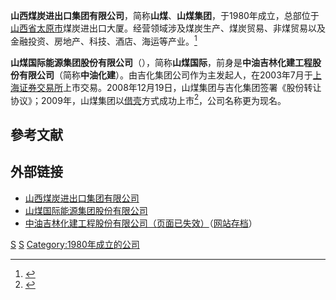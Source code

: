 {{coord|37.87241|112.55149|display=title}}
{{Infobox_Company
| company_name   = 山西煤炭进出口集团有限公司
| company_logo   = 
| company_type   =
| company_slogan = 
| foundation     = 1980年
| location       = [[中國|中國]][[山西省|山西省]][[太原市|太原市]][[府西街|府西街]]36号煤炭进出口大厦
| key_people     = 
| industry       = 
| products       = 
| revenue        = 
| net_income     = 
| parent         = 
| homepage       = http://www.shanxicoal.cn/
}}

'''山西煤炭进出口集团有限公司'''，简称'''山煤'''、'''山煤集团'''，于1980年成立，总部位于[[山西省|山西省]][[太原市|太原市]]煤炭进出口大厦。经营领域涉及煤炭生产、煤炭贸易、非煤贸易以及金融投资、房地产、科技、酒店、海运等产业。<ref>{{cite web| url=http://www.shanxicoal.cn/danye.aspx?LanMuId=325&NRID=326| title=集团概况| work=山西煤炭进出口集团有限公司| accessdate=2014-03-16| deadurl=yes| archiveurl=https://web.archive.org/web/20140316083606/http://www.shanxicoal.cn/danye.aspx?LanMuId=325&NRID=326| archivedate=2014-03-16}}</ref>

'''山煤国际能源集团股份有限公司'''（{{SSE|600546}}），简称'''山煤国际'''，前身是'''中油吉林化建工程股份有限公司'''（简称'''中油化建'''）。由吉化集团公司作为主发起人，在2003年7月于[[上海证券交易所|上海证券交易所]]上市交易。2008年12月19日，山煤集团与吉化集团签署《股份转让协议》；2009年，山煤集团以[[借壳|借壳]]方式成功上市<ref>{{cite web| url=http://czzz.mof.gov.cn/zhongguocaizhengzazhishe_daohanglanmu/zhongguocaizhengzazhishe_kanwudaodu/zhongguocaizhengzazhishe_caiwuyukuaiji/4765/455/4532/201111/t20111102_604387.html| title=借壳上市的时机选择—基于山煤集团借壳中油化建的分析| work=中华人民共和国财政部中国财政杂志社| accessdate=2014-03-16| deadurl=yes| archiveurl=https://web.archive.org/web/20140316080738/http://czzz.mof.gov.cn/zhongguocaizhengzazhishe_daohanglanmu/zhongguocaizhengzazhishe_kanwudaodu/zhongguocaizhengzazhishe_caiwuyukuaiji/4765/455/4532/201111/t20111102_604387.html| archivedate=2014-03-16}}</ref>，公司名称更为现名。

== 參考文献 ==
{{reflist}}

== 外部链接 ==
*[https://web.archive.org/web/20140316082910/http://www.shanxicoal.cn/ 山西煤炭进出口集团有限公司]
*[https://web.archive.org/web/20140316081424/http://www.smgjcoal.com/ 山煤国际能源集团股份有限公司]
*[http://www.jccc.com.cn/ 中油吉林化建工程股份有限公司（页面已失效）]（[http://web.archive.org/web/20090208022148/http://www.jccc.com.cn/ 网站存档]）

{{中国公司小作品}}

[[Category:山西公司|S]]
[[Category:太原公司|S]]
[[Category:1980年成立的公司|Category:1980年成立的公司]]